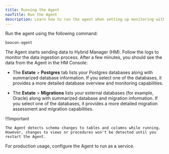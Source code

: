 ```yaml
---
title: Running the Agent
navTitle: Run the Agent
description: Learn how to run the agent when setting up monitoring with Hybrid Manager.
---
```


Run the agent using the following command: 

```
beacon-agent
```

The Agent starts sending data to Hybrid Manager (HM). Follow the logs to monitor the data ingestion process. After a few minutes, you should see the data from the Agent in the HM Console: 

-  The **Estate** > **Postgres** tab lists your Postgres databases along with summarized database information. If you select one of the databases, it provides a more detailed database overview and monitoring capabilities.

-  The **Estate** > **Migrations** lists your external databases (for example, Oracle) along with summarized database and migration information. If you select one of the databases, it provides a more detailed migration assessment and migration capabilities.

!!!important

    The Agent detects schema changes to tables and columns while running. However, changes to views or procedures won't be detected until you restart the Agent.

For production usage, configure the Agent to run as a service.
